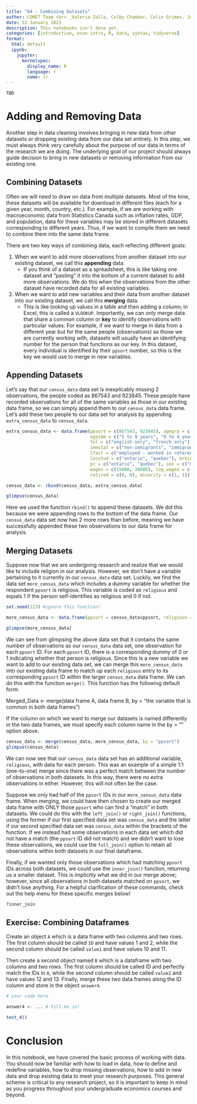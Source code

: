 ```yaml
---
title: "04 - Combining Datasets"
author: COMET Team <br> _Valeria Zolla, Colby Chamber, Colin Grimes, Jonathan Graves_
date: 12 January 2023
description: This notebooks isn't done yet.
categories: [introduction, econ intro, R, data, syntax, tidyverse]
format: 
  html: default
  ipynb:
    jupyter:
      kernelspec:
        display_name: R
        language: r
        name: ir
---
```


```.callout-warning
TBD
```

# Adding and Removing Data
Another step in data cleaning involves bringing in new data from other datasets or dropping existing data from our data set entirely. In this step, we must always think very carefully about the purpose of our data in terms of the research we are doing. The underlying goal of our project should always guide decision to bring in new datasets or removing information from our existing one.

## Combining Datasets

Often we will need to draw on data from multiple datasets. Most of the time, these datasets will be available for download in different files (each for a given year, month, country, etc.). For example, if we are working with macroeconomic data from Statistics Canada such as inflation rates, GDP, and population, data for these variables may be stored in different datasets corresponding to different years. Thus, if we want to compile them we need to combine them into the same data frame.

There are two key ways of combining data, each reflecting different goals:

1.  When we want to add more observations from another dataset into our existing dataset, we call this **appending** data.
    * If you think of a dataset as a spreadsheet, this is like taking one dataset and "pasting" it into the bottom of a current dataset to add more observations. We do this when the observations from the other dataset have recorded data for all existing variables.
2.  When we want to add new variables and their data from another dataset into our existing dataset, we call this **merging** data.
    * This is like looking up values in a table and then adding a column; in Excel, this is called a `VLOOKUP`. Importantly, we can only merge data that share a common column or **key** to  identify observations with particular values. For example, if we want to merge in data from a different year but for the same people (observations) as those we are currently working with, datasets will usually have an identifying number for the person that functions as our key. In this dataset, every individual is identified by their `ppsort` number, so this is the key we would use to merge in new variables. 

## Appending Datasets
Let's say that our `census_data` data set is inexplicably missing 2 observations, the people coded as 867543 and 923845. These people have recorded observations for all of the same variables as those in our existing data frame, so we can simply append them to our `census_data` data frame. Let's add these two people to our data set for analysis by appending `extra_census_data` to `census_data`.

```r
extra_census_data <- data.frame(ppsort = c(867543, 923845), agegrp = c("20 to 24 years", "35 to 39 years"), 
                                ageimm = c("5 to 9 years", "0 to 4 years"), cip2011 = c("01 education", "01 education"),
                                fol = c("english only", "french only"), hdgree = c("bachelor's degree", "bachelor's degree"),
                                immstat = c("non-immigrants", "immigrants"), kol = c("english only", "french only"),
                                lfact = c("employed - worked in reference week", "employed - worked in reference week"),
                                locstud = c("ontario", "quebec"), mrkinc = c(20000, 34000), pkids = c("none", "one or more"),
                                pr = c("ontario", "quebec"), sex = c("male", "female"), vismin = c("chinese", "black"),
                                wages = c(15000, 30000), log_wages = c(9.615805, 10.308952), has_kids = c(0, 1),
                                retired = c(0, 0), minority = c(1, 1))

census_data <- rbind(census_data, extra_census_data)

glimpse(census_data)
```

Here we used the function `rbind()` to append these datasets. We did this because we were appending rows to the bottom of the data frame. Our `census_data` data set now has 2 more rows than before, meaning we have successfully appended these two observations to our data frame for analysis.

## Merging Datasets
Suppose now that we are undergoing research and realize that we would like to include religion in our analysis. However, we don't have a variable pertaining to it currently in our `census_data` data set. Luckily, we find the data set `more_census_data` which includes a dummy variable for whether the respondent `ppsort` is religious. This variable is coded as `religious` and equals 1 if the person self-identifies as religious and 0 if not. 

```r
set.seed(123) #ignore this function!

more_census_data <- data.frame(ppsort = census_data$ppsort, religious = sample(0:1, 382278, replace = TRUE))

glimpse(more_census_data)
```

We can see from glimpsing the above data set that it contains the same number of observations as our `census_data` data set, one observation for each `ppsort` ID. For each `ppsort` ID, there is a corresponding dummy of 0 or 1 indicating whether that person is religious. Since this is a new variable we want to add to our existing data set, we can merge this `more_census_data` into our existing data frame to match up each `religious` entry to its corresponding `ppsort` ID within the larger `census_data` data frame. We can do this with the function `merge()`. This function has the following default form:

Merged_Data <- merge(data frame A, data frame B, by = "the variable that is common in both data frames")

If the column on which we want to merge our datasets is named differently in the two data frames, we must specify each column name in the by = "" option above.

```r
census_data <- merge(census_data, more_census_data, by = "ppsort")
glimpse(census_data)
```

We can now see that our `census_data` data set has an additional variable, `religious`, with data for each person. This was an example of a simple 1:1 (one-to-one) merge since there was a perfect match between the number of observations in both datasets. In this way, there were no extra observations in either. However, this will not often be the case. 

Suppose we only had half of the `ppsort` IDs in our `more_census_data` data frame. When merging, we could have then chosen to create our merged data frame with ONLY those `ppsort` who can find a "match" in both datasets. We could do this with the `left_join()` or `right_join()` functions, using the former if our first specified data set was `census_data` and the latter if our second specified data set was `census_data` within the brackets of the function. If we instead had some observations in each data set which did not have a match (the `ppsort` ID did not match) and we didn't want to lose these observations, we could use the `full_join()` option to retain all observations within both datasets in our final dataframe. 

Finally, if we wanted only those observations which had matching `ppsort` IDs across both datasets, we could use the `inner_join()` function, returning us a smaller dataset. This is implicitly what we did in our merge above; however, since all observations in both datasets matched on `ppsort`, we didn't lose anything. For a helpful clarification of these commands, check out the help menu for these specific merges below!

```r
?inner_join
```

## Exercise: Combining Dataframes

Create an object `A` which is a data frame with two columns and two rows. The first column should be called `ID` and have values 1 and 2, while the second column should be called `value1` and have values 10 and 11. 

Then create a second object named `B` which is a dataframe with two columns and two rows. The first column should be called ID and perfectly match the IDs in `A`, while the second column should be called `value2` and have values 12 and 13. Finally, merge these two data frames along the ID column and store in the object `answer4`.

```r
# your code here

answer4 <- ... # fill me in!

test_4()
```



# Conclusion
In this notebook, we have covered the basic process of working with data. You should now be familiar with how to load in data, how to define and redefine variables, how to drop missing observations, how to add in new data and drop existing data to meet your research purposes. This general scheme is critical to any research project, so it is important to keep in mind as you progress throughout your undergraduate economics courses and beyond.

